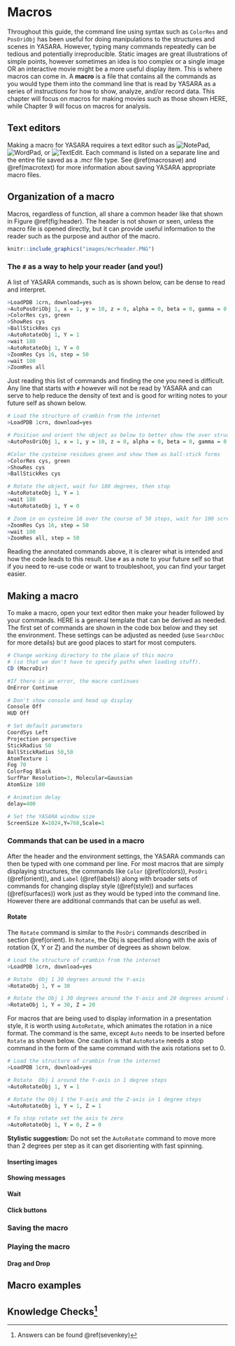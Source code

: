 # Macros

Throughout this guide, the command line using syntax such as `ColorRes` and `PosOriObj` has been useful for doing manipulations to the structures and scenes in YASARA. However, typing many commands repeatedly can be tedious and potentially irreproducible. Static images are great illustrations of simple points, however sometimes an idea is too complex or a single image OR an interactive movie might be a more useful display item. This is where macros can come in. A **macro** is a file that contains all the commands as you would type them into the command line that is read by YASARA as a series of instructions for how to show, analyze, and/or record data. This chapter will focus on macros for making movies such as those shown HERE, while Chapter 9 will focus on macros for analysis.

## Text editors

Making a macro for YASARA requires a text editor such as ![NotePad](https://en.wikipedia.org/wiki/Microsoft_Notepad), ![WordPad](https://en.wikipedia.org/wiki/WordPad), or ![TextEdit](https://support.apple.com/guide/textedit/welcome/mac). Each command is listed on a separate line and the entire file saved as a .mcr file type.  See \@ref(macrosave) and \@ref(macrotext) for more information about saving YASARA appropriate macro files. 

## Organization of a macro {#macro}

Macros, regardless of function, all share a common header like that shown in Figure \@ref(fig:header). The header is not shown or seen, unless the macro file is opened directly, but it can provide useful information to the reader such as the purpose and author of the macro.

```r

knitr::include_graphics("images/mcrheader.PNG")

```

### The `#` as a way to help your reader (and you!)

A list of YASARA commands, such as is shown below, can be dense to read and interpret.

```r
>LoadPDB 1crn, download=yes
>AutoPosOriObj 1, x = 1, y = 10, z = 0, alpha = 0, beta = 0, gamma = 0
>ColorRes cys, green
>ShowRes cys
>BallStickRes cys
>AutoRotateObj 1, Y = 1
>wait 180
>AutoRotateObj 1, Y = 0
>ZoomRes Cys 16, step = 50
>wait 100
>ZoomRes all

```

Just reading this list of commands and finding the one you need is difficult. Any line that starts with `#` however will not be read by YASARA and can serve to help reduce the density of text and is good for writing notes to your future self as shown below.

```r
# Load the structure of crambin from the internet
>LoadPDB 1crn, download=yes

# Position and orient the object as below to better show the over structure
>AutoPosOriObj 1, x = 1, y = 10, z = 0, alpha = 0, beta = 0, gamma = 0

#Color the cysteine residues green and show them as ball-stick forms
>ColorRes cys, green
>ShowRes cys
>BallStickRes cys

# Rotate the object, wait for 180 degrees, then stop
>AutoRotateObj 1, Y = 1
>wait 180
>AutoRotateObj 1, Y = 0

# Zoom in on cysteine 16 over the course of 50 steps, wait for 100 screen refreshes, then zoom out
>ZoomRes Cys 16, step = 50
>wait 100
>ZoomRes all, step = 50

```

Reading the annotated commands above, it is clearer what is intended and how the code leads to this result. Use `#` as a note to your future self so that if you need to re-use code or want to troubleshoot, you can find your target easier.

## Making a macro

To make a macro, open your text editor then make your header followed by your commands. HERE is a general template that can be derived as needed. The first set of commands are shown in the code box below and they set the environment. These settings can be adjusted as needed (use `SearchDoc` for more details) but are good places to start for most computers.

```r

# Change working directory to the place of this macro
# (so that we don't have to specify paths when loading stuff).
CD (MacroDir)

#If there is an error, the macro continues
OnError Continue

# Don't show console and head up display
Console Off
HUD Off

# Set default parameters
CoordSys Left
Projection perspective
StickRadius 50
BallStickRadius 50,50
AtomTexture 1
Fog 70
ColorFog Black
SurfPar Resolution=3, Molecular=Gaussian
AtomSize 100

# Animation delay
delay=400

# Set the YASARA window size
ScreenSize X=1024,Y=768,Scale=1

```

### Commands that can be used in a macro

After the header and the environment settings, the YASARA commands can then be typed with one command per line. For most macros that are simply displaying structures, the commands like `Color` (\@ref(colors)), `PosOri` (\@ref(orient)), and `Label` (\@ref(labels)) along with broader sets of commands for changing display style (\@ref(style)) and surfaces (\@ref(surfaces)) work just as they would be typed into the command line. However there are additional commands that can be useful as well. 

#### Rotate {#rotate}

The `Rotate` command is similar to the `PosOri` commands described in section \@ref(orient). In `Rotate`, the Obj is specified along with the axis of rotation (X, Y or Z) and the number of degrees as shown below.

```r
# Load the structure of crambin from the internet
>LoadPDB 1crn, download=yes

# Rotate  Obj 1 30 degrees around the Y-axis
>RotateObj 1, Y = 30

# Rotate the Obj 1 30 degrees around the Y-axis and 20 degrees around the Z-axis
>RotateObj 1, Y = 30, Z = 20


```

For macros that are being used to display information in a presentation style, it is worth using `AutoRotate`, which animates the rotation in a nice format. The command is the same, except `Auto` needs to be inserted before `Rotate` as shown below. One caution is that `AutoRotate` needs a stop command in the form of the same command with the axis rotations set to 0.

```r
# Load the structure of crambin from the internet
>LoadPDB 1crn, download=yes

# Rotate  Obj 1 around the Y-axis in 1 degree steps
>AutoRotateObj 1, Y = 1

# Rotate the Obj 1 the Y-axis and the Z-axis in 1 degree steps
>AutoRotateObj 1, Y = 1, Z = 1

# To stop rotate set the axis to zero
>AutoRotateObj 1, Y = 0, Z = 0

```

**Stylistic suggestion:** Do not set the `AutoRotate` command to move more than 2 degrees per step as it can get disorienting with fast spinning.

#### Inserting images

#### Showing messages

#### Wait

#### Click buttons

### Saving the macro {#macrosave}

### Playing the macro {#macroplay}

#### Drag and Drop

## Macro examples

## Knowledge Checks^[Answers can be found \@ref(sevenkey)]



